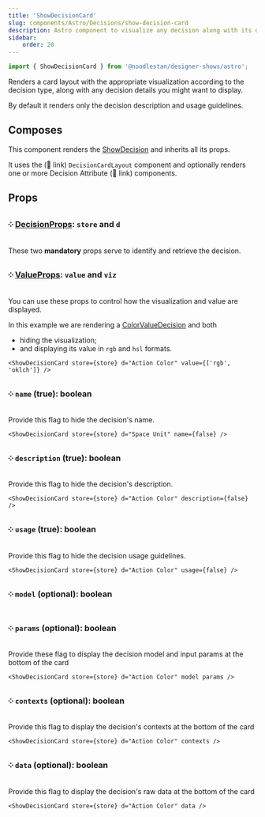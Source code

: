 ```yaml
---
title: 'ShowDecisionCard'
slug: components/Astro/Decisions/show-decision-card
description: Astro component to visualize any decision along with its details in a card layout.
sidebar:
    order: 20
---
```





```ts
import { ShowDecisionCard } from '@noodlestan/designer-shows/astro';
```

Renders a card layout with the appropriate visualization
according to the decision type, along with any decision details you might want to display.

By default it renders only the decision description and usage guidelines.

<FlexStack vpad>
    <ShowDecisionCard store={store} d="Action Color" />
</FlexStack>

## Composes

This component renders the [ShowDecision](/components/Astro/Decisions/show-decision/) and
inherits all its props.

It uses the (🚧 link) `DecisionCardLayout` component and optionally renders one or more
Decision Attribute (🚧 link) components.

## Props

### ༶ [DecisionProps](/components/Astro/Props): `store` and `d`

These two **mandatory** props serve to identify and retrieve the decision.

### ༶ [ValueProps](/components/Astro/Props#valueprops): `value` and `viz`

You can use these props to control how the visualization and value are displayed.

In this example we are rendering a [ColorValueDecision](/decision-models/color-value)
and both

-   hiding the visualization;
-   and displaying its value in `rgb` and `hsl` formats.

```mdx
<ShowDecisionCard store={store} d="Action Color" value={['rgb', 'oklch']} />
```

<FlexStack vpad>
    <ShowDecisionCard store={store} d="Action Color" value={['rgb', 'oklch']} />
</FlexStack>

### ༶ `name` (true): boolean

Provide this flag to hide the decision's name.

```mdx
<ShowDecisionCard store={store} d="Space Unit" name={false} />
```

<FlexStack vpad>
    <ShowDecisionCard store={store} d="Space Unit" name={false} />
</FlexStack>

### ༶ `description` (true): boolean

Provide this flag to hide the decision's description.

```mdx
<ShowDecisionCard store={store} d="Action Color" description={false} />
```

<FlexStack vpad></FlexStack>

<ShowDecisionCard store={store} d="Action Color" description={false} />

### ༶ `usage` (true): boolean

Provide this flag to hide the decision usage guidelines.

```mdx
<ShowDecisionCard store={store} d="Action Color" usage={false} />
```

<FlexStack vpad></FlexStack>

<ShowDecisionCard store={store} d="Action Color" usage={false} />

### ༶ `model` (optional): boolean

### ༶ `params` (optional): boolean

Provide these flag to display the decision model and input params at the bottom of the card

```mdx
<ShowDecisionCard store={store} d="Action Color" model params />
```

<FlexStack vpad>
    <ShowDecisionCard store={store} d="Action Color" model params />
</FlexStack>

### ༶ `contexts` (optional): boolean

Provide this flag to display the decision's contexts at the bottom of the card

```mdx
<ShowDecisionCard store={store} d="Action Color" contexts />
```

<FlexStack vpad>
    <ShowDecisionCard store={store} d="Action Color" contexts />
</FlexStack>

### ༶ `data` (optional): boolean

Provide this flag to display the decision's raw data at the bottom of the card

```mdx
<ShowDecisionCard store={store} d="Action Color" data />
```

<FlexStack vpad>
    <ShowDecisionCard store={store} d="Action Color" data />
</FlexStack>
